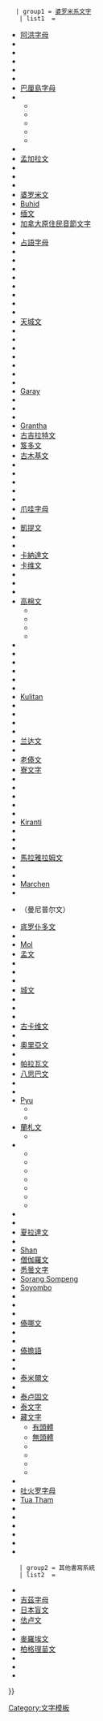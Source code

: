 {{Navbox|child
| title  = [[母音附標文字]]
| listclass = hlist
| state  = {{#ifeq:{{{1|}}}|open|uncollapsed|collapsed}}

   | group1 = [[婆罗米系文字]]
    | list1  = 
*[[阿洪字母]]
*{{tsl|en|Akkha script|阿卡文字}}
*{{tsl|en|Anga Lipi|安加梨皮文字}}
*{{tsl|en|Ardhanagari|阿汗拿加利文字}}
*{{tsl|en|AssaArdhanagarimese alphabet|阿沙字母}}
*{{tsl|en|Badaga alphabet|巴特加字母}}
*[[巴厘島字母]]
*{{tsl|en|Batak alphabet|巴塔克字母}}
** {{tsl|en|Batak Simalungun alphabet|巴塔克西馬倫根字母}}
** {{tsl|en|Dairi Batak alphabet|大利巴塔克字母}}
** {{tsl|en|Karo Batak alphabet|卡羅巴塔克字母}}
** {{tsl|en|Mandaling Batak alphabet|曼德令巴塔克字母}}
** {{tsl|en|Toba Batak alphabet|鳥羽巴塔克字母表的}}
*{{tsl|en|Baybayin|比比賢文字}}
*[[孟加拉文]]
*{{tsl|en|Bhaiksuki alphabet|Bhaiksuki}}
*{{tsl|en|Bhattiprolu alphabet|Bhattiprolu}}
*{{tsl|en|Bhujimol|Bhujimol}}
*[[婆罗米文]]
*[[Buhid]]
*[[缅文]]
*[[加拿大原住民音節文字]]
*{{tsl|en|Chakma alphabet|Chakma}}
*[[占語字母]]
*{{tsl|en|Chameali script|Chameali}}
*{{tsl|en|Chipewyan syllabics|Chipewyan}}
*{{tsl|en|Chis script|Chis}}
*{{tsl|en|Chong script|Chong}}
*{{tsl|en|Coorgi-Cox alphabet|Coorgi}}
*{{tsl|en|Tamil-Brahmi|Damili}}
*{{tsl|en|Dehong Dai alphabet|Dehong Dai}}
*{{tsl|en|Deodhai script|Deodhai}}
*[[天城文]]
*{{tsl|en|Dhimal alphabet|Dhimal}}
*{{tsl|en|Dhives Akuru|Dhives Akuru}}
*{{tsl|en|Maldivian writing systems|Dīvī Grantha}}
*{{tsl|en|Duota script|Duota}}
*{{tsl|en|Eastern Nagari script|Eastern Nagari}}
*{{tsl|en|Evēla Akuru|Evēla Akuru}}
*{{tsl|en|Gangga Malayu alphabet|Gangga Malayu}}
*[[Garay]]
*{{tsl|en|Golmol script|Golmol}}
*{{tsl|en|Gondi script|Gondi}}
*{{tsl|en|Goykanadi|Goykanadi}}
*[[Grantha]]
*[[古吉拉特文]]
*[[笈多文]]
*[[古木基文]]
*{{tsl|en|Gurung script|Gurung}}
*{{tsl|en|Hanunó'o alphabet|哈努诺文}}
*{{tsl|en|Hinmol script|Hinmol}}
*{{tsl|en|Idu azobra script|Idu azobra}}
*{{tsl|en|Japanese Siddham|日本悉昙文}}
*[[爪哇字母]]
*{{tsl|en|Kadamba alphabet|Kadamba}}
*[[凱提文]]
*{{tsl|en|Kalinga alphabet|Kalinga}}
*{{tsl|en|Kamtapura script|Kamtapura}}
*[[卡納達文]]
*[[卡维文]]
*{{tsl|en|Kayah Li alphabet|Kayah Li}}
*{{tsl|en|Khambu Rai|Khambu Rai}}
*{{tsl|en|Khema Tamu Phri|Khema Tamu Phri}}
*[[高棉文]]
** {{tsl|en|Âksâr chriĕng|Âksâr chriĕng}}
** {{tsl|en|Âksâr chhôr|Âksâr chhôr}}
** {{tsl|en|Âksâr khâm|Âksâr khâm}}
** {{tsl|en|Âksâr mul|Âksâr mul}}
*{{tsl|en|Khojki|Khojki}}
*{{tsl|en|Khrom script|Khrom}}
*{{tsl|en|Khudabadi alphabet|Khudabadi}}
*{{tsl|en|Kirat Rai alphabet|Kirat Rai}}
*{{tsl|en|Kolezhuthu|Kolezhuthu}}
*{{tsl|en|Koloma|Koloma}}
*[[Kulitan]]
*{{tsl|en|Kunmol script|Kunmol}}
*{{tsl|en|Kutila script|Kutila}}
*{{tsl|en|Kwenmol script|Kwenmol}}
*{{tsl|en|Lampung script|Lampung}}
*[[兰达文]]
*{{tsl|en|Langdi}}
*[[老傣文]]
*[[寮文字]]
*{{tsl|en|Leke script|Leke}}
*{{tsl|en|Lepcha alphabet|雷布查文}}
*{{tsl|en|Lik Tai Mao|Lik Tai Mao}}
*{{tsl|en|Lik Hto Ngouk|Lik Hto Ngouk}}
*{{tsl|en|Lik To Yao|Lik To Yao}}
*[[Limbu|Kiranti]]
*{{tsl|en|Litumol script|Litumol}}
*{{tsl|en|Lontara alphabet|龙塔拉文}}
*{{tsl|en|Mahajani|Mahajani}}
*[[馬拉雅拉姆文]]
*{{tsl|en|Malwari script|Malwari}}
*{{tsl|en|Mangyan alphabet|Mangyan}}
*[[Marchen]]
*{{tsl|en|Marchung script|Marchung}}
*{{tsl|en|Meitei Mayek alphabet|寐戴文}}（曼尼普尔文）
*[[底罗仆多文]]
*{{tsl|en|Modi alphabet|莫迪文}}
*[[Mol]]
*[[孟文]]
*{{tsl|en|Multani script|Multani}}
*{{tsl|en|Muriya script|Muriya}}
*{{tsl|en|Nagar Barap|Nagar Barap}}
*[[城文]]
*{{tsl|en|Nandinagari|Nandinagari}}
*{{tsl|en|Old Bimanese script|Old Bimanese}}
*{{tsl|en|Old Kannada alphabet|古卡纳达文}}
*[[古卡维文]]
*{{tsl|en|Old Khmer script|古高棉文}}
*[[奧里亞文]]
*{{tsl|en|Pachumol script|Pachumol}}
*[[帕拉瓦文]]
*[[八思巴文]]
*{{tsl|en|Prachalit Nepal alphabet|Prachalit Nepal}}
*{{tsl|en|Pranagari script|Pranagari}}
*[[Pyu]]
** {{tsl|en|Pyu Pali|Pyu Pali}}
** {{tsl|en|Pyu Tircul|Pyu Tircul}}
*[[蘭札文]]
** {{tsl|en|Lanydza|Lanydza}}
*{{tsl|en|Rejang alphabet|Rejang}}
** {{tsl|en|Bengkulu script|Bengkulu}}
** {{tsl|en|Lembak script|Lembak}}
** {{tsl|en|Lintang script|Lintang}}
** {{tsl|en|Kaganga script|Kaganga}}
** {{tsl|en|Lampung script|Lampung}}
** {{tsl|en|Lebong script|Lebong}}
** {{tsl|en|Serawai script|Serawai}}
*{{tsl|en|Rencong alphabet|Rencong}}
*{{tsl|en|Saindhu script|Saindhu}}
*[[夏拉達文]]
*{{tsl|en|Saurashtra alphabet|Saurashtra}}
*[[Shan]]
*[[僧伽羅文]]
*[[悉曇文字]]
*[[Sorang Sompeng]]
*[[Soyombo]]
*{{tsl|en|Sundanese alphabet|巽他字母}}
*{{tsl|en|Syloti Nagri|Syloti Nagri}}
*{{tsl|en|Tagbanwa alphabet|塔格板瓦文}}
*[[傣哪文]]
*{{tsl|en|Tai Laing script|Tai Laing}}
*{{tsl|en|Tai Noy script|Tai Noy}}
*[[傣擔語]]
*{{tsl|en|Takri alphabet|Takri}}
*{{tsl|en|Tam Yig|Tam Yig}}
*[[泰米爾文]]
*{{tsl|en|Tanchangya alphabet|Tanchangya}}
*[[泰卢固文]]
*[[泰文字]]
*[[藏文字]]
** [[有頭體]]
** [[無頭體]]
** {{tsl|en|Bamyik script|Bamyik}}
** {{tsl|en|Joyig script|Joyig}}
** {{tsl|en|Monyig script|Monyig}}
** {{tsl|en|Lhoyig script|Lhoyig}}
*{{tsl|en|Tikamuli script|Tikamuli}}
*[[吐火罗字母]]
*[[Tua Tham]]
*{{tsl|en|Tulu alphabet|Tulu}}
*{{tsl|en|Varang Kshiti|Varang Kshiti}}
*{{tsl|en|Vatteluttu alphabet|Vatteluttu}}
*{{tsl|en|Visayan alphabet|Visayan}}
*{{tsl|en|Xäwtää Dörböljin|Xäwtää Dörböljin}}
*{{tsl|en|Zou script|Zolai}}

    | group2 = 其他書寫系統
    | list2  = 
*{{tsl|en|Boyd's syllabic shorthand|Boyd's syllabic shorthand}}
*[[吉茲字母]]
*[[日本盲文]]
*[[佉卢文]]
*{{tsl|en|Mandombe script|Mandombe}}
*[[麥羅埃文]]
*[[柏格理苗文]]
*{{tsl|en|Mwangwego alphabet|Mwangwego}}
*{{tsl|en|Pahawh Hmong|Pahawh Hmong}}
*{{tsl|en|Thomas Natural Shorthand|Thomas Natural Shorthand}}
}}<noinclude>
[[Category:文字模板]]

</noinclude>